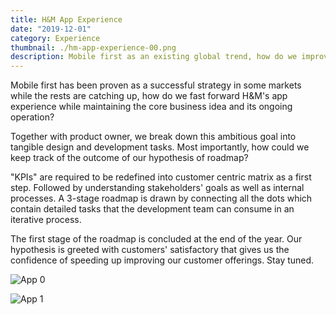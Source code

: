 ```yaml
---
title: H&M App Experience
date: "2019-12-01"
category: Experience
thumbnail: ./hm-app-experience-00.png
description: Mobile first as an existing global trend, how do we improve the app's experience?
---
```


Mobile first has been proven as a successful strategy in some markets while the rests are catching up, how do we fast forward H&M's app experience while maintaining the core business idea and its ongoing operation?

Together with product owner, we break down this ambitious goal into tangible design and development tasks. Most importantly, how could we keep track of the outcome of our hypothesis of roadmap?

<EmbedVideo
  width="wide"
  host="youtube"
  source="THhk5eVqyoY"
  title="The digital journey"
  credit="© H&M Group production"
/>

"KPIs" are required to be redefined into customer centric matrix as a first step. Followed by understanding stakeholders' goals as well as internal processes. A 3-stage roadmap is drawn by connecting all the dots which contain detailed tasks that the development team can consume in an iterative process.

The first stage of the roadmap is concluded at the end of the year. Our hypothesis is greeted with customers' satisfactory that gives us the confidence of speeding up improving our customer offerings. Stay tuned.

<EmbedImage width="wide">

![App 0](./hm-app-experience-01.jpg)

</EmbedImage>

<EmbedImage width="wide">

![App 1](./hm-app-experience-02.jpg)

</EmbedImage>